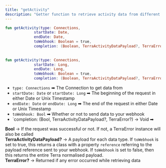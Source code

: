 ```yaml
---
title: "getActivity"
description: "Getter function to retrieve activity data from different connections"
---
```

```kotlin kotlin
fun getActivity(type: Connections, 
             startDate: Date, 
             endDate: Date, 
             toWebhook: Boolean = true, 
             completion: (Boolean, TerraActivityDataPayload?, TerraError?) -> Unit = {_, _, _ ->})
  
  
fun getActivity(type: Connections, 
             startDate: Long, 
             endDate: Long, 
             toWebhook: Boolean = true, 
             completion: (Boolean, TerraActivityDataPayload?, TerraError?) -> Unit = {_, _, _ ->}){

```

*   `type: Connections` ➡ The Connection to get data from
*   `startDate: Date` or `startDate: Long` ➡ The beginning of the request in either Date or Unix Timestamp
*   `endDate: Date` or `endDate: Long` ➡ The end of the request in either Date or Unix Timestamp
*   `toWebhook: Bool` ➡ Whether or not to send data to your webhook
*   \`completion: (Bool, TerraActivityDataPayload?, TerraError?) -> Void ➡

**Bool** -> If the request was successful or not. If not, a TerraError instance will also be called  
**TerraActivityDataPayload?** -> A payload for each data type. If `toWebhook` is set to true, this returns a class with a property `reference` referring to the payload reference sent to your webhook. If `toWebhook` is set to false, then this returns the entire Terra normalised payload.  
**TerraError?** -> Returned if any error occurred while retrieving data



